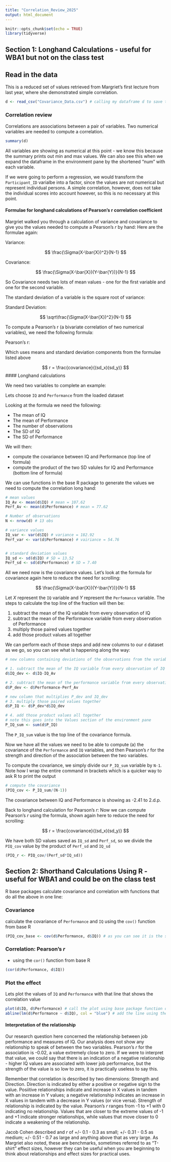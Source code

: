 ```yaml
---
title: "Correlation_Review_2025"
output: html_document
---
```


```r
knitr::opts_chunk$set(echo = TRUE)
library(tidyverse)
```

## Section 1:  Longhand Calculations - useful for WBA1 but not on the class test


## Read in the data

This is a reduced set of values retrieved from Margriet's first lecture from last year, where she demonstrated simple correlation.

```r
d <- read_csv("Covariance_Data.csv") # calling my dataframe d to save typing!
```

### Correlation review 

Correlations are associations between a pair of variables. Two numerical variables are needed to compute a correlation.

```r
summary(d)
```

All variables are showing as numerical at this point  - we know this because the summary prints out min and max values. We can also see this when we expand the dataframe in the environment pane by the shortened "num" with each variable.

If we were going to perform a regression, we would transform the `Participant_ID` varialbe into a factor, since the values are not numerical but represent individual persons. A simple correlation, however, does not take the individual scores into account however, so this is no necessary at this point.

#### Formulae for longhand calculations of Pearson's r correlation coefficient

Margriet walked you through a calculation of variance and covariance to give you the values needed to compute a Pearson's *r* by hand:
Here are the formulae again:

Variance:

$$
\frac{\Sigma(X-\bar{X})^2}{N-1}
$$

Covariance:

$$
\frac{\Sigma(X-\bar{X})(Y-\bar{Y})}{N-1}
$$

So Covariance needs two lots of mean values - one for the first variable and one for the second variable.

The standard deviation of a variable is the square root of variance:

Standard Deviation:

$$
\sqrt\frac{\Sigma(X-\bar{X})^2}{N-1}
$$


To compute a Pearson's r (a bivariate correlation of two numerical variables), we need the following formula:

Pearson's r:

Which uses means and standard deviation components from the formulae listed above

$$
r = \frac{covariance}{(sd_x)(sd_y)}
$$
#### Longhand calculations

We need two variables to complete an example:

Lets choose `IQ` and `Performance` from the loaded dataset

Looking at the formula we need the following:

 - The mean of IQ
 - The mean of Performance
 - The number of observations
 - The SD of IQ
 - The SD of Performance
 
We will then:

 - compute the covariance between IQ and Performance (top line of formula)
 - compute the product of the two SD valules for IQ and Performance (bottom line of formula)

We can use functions in the base R package to generate the values we need to compute the correlation long hand:

```r
# mean values
IQ_Av <- mean(d$IQ) # mean = 107.62
Perf_Av <- mean(d$Performance) # mean = 77.62

# Number of observations
N <- nrow(d) # 13 obs

# variance values
IQ_var <- var(d$IQ) # variance = 182.92
Perf_var <- var(d$Performance) # vairiance = 54.76


# standard deviation values
IQ_sd <- sd(d$IQ) # SD = 13.52
Perf_sd <- sd(d$Performance) # SD = 7.40

```

All we need now is the covariance values.  Let's look at the formula for covariance again here to reduce the need for scrolling:

$$
\frac{\Sigma(X-\bar{X})(Y-\bar{Y})}{N-1}
$$

Let *X* represent the `IQ` variable and *Y* represent the `Perfomance` variable.  The steps to calculate the top line of the fraction will then be:

 1. subtract the mean of the IQ variable from every observation of IQ
 2. subtract the mean of the Performance variable from every observation of Performance
 3. multiply those paired values together
 4. add those product values all together
 
We can perform each of those steps and add new columns to our `d` dataset as we go, so you can see what is happening along the way:
 
```r
# new columns containing deviations of the observations from the variable mean

# 1. subtract the mean of the IQ variable from every observation of IQ
d$IQ_dev <- d$IQ-IQ_Av 

# 2. subtract the mean of the performance variable from every observation of performance
d$P_dev <- d$Performance-Perf_Av 

# new column that multiplies P_dev and IQ_dev
# 3. multiply those paired values together
d$P_IQ <- d$P_dev*d$IQ_dev 

# 4. add those product values all together
# note this goes into the Values section of the environment pane
P_IQ_sum <- sum(d$P_IQ) 
```

The `P_IQ_sum` value is the top line of the covariance formula.

Now we have all the values we need to be able to compute (a) the covariance of the `Performance` and `IQ` variables, and then Pearson's *r* for the strength and direction of the association between the two variables.

To compute the covariance, we simply divide our `P_IQ_sum` variable by `N-1`.  Note how I wrap the entire command in brackets which is a quicker way to ask R to print the output

```r
# compute the covariance
(PIQ_cov <- P_IQ_sum/(N-1))
```
The covariance between IQ and Performance is showing as -2.41 to 2.d.p. 

Back to longhand calculation for Pearson's *r*: Now we can compute Pearson's *r* using the formula, shown again here to reduce the need for scrolling:

$$
r = \frac{covariance}{(sd_x)(sd_y)}
$$

We have both SD values saved as `IQ_sd` and `Perf_sd`, so we divide the `PIQ_cov` value by the product of `Perf_sd` and `IQ_sd`
```r
(PIQ_r <- PIQ_cov/(Perf_sd*IQ_sd))
```


## Section 2: Shorthand Calculations Using R - useful for WBA1 and could be on the class test


R base packages calculate covariance and correlation with functions that do all the above in one line:

### Covariance

calculate the covariance of `Performance` and `IQ` using the `cov()` function from base R

```r
(PIQ_cov_base <- cov(d$Performance, d$IQ)) # as you can see it is the same as our longhand value PIQ_cov
```


### Correlation: Pearson's *r*

 - using the `cor()` function from base R

```r
(cor(d$Performance, d$IQ))
```

### Plot the effect

Lets plot the values of `IQ` and `Performance` with that line that shows the correlation value

```r
plot(d$IQ, d$Performance) # call the plot using base package function of plot()
abline(lm(d$Performance ~ d$IQ), col = "blue") # add the line using the `lm` function
```

#### Interpretation of the relationship

Our research question here concerned the relationship between job performance and measures of IQ.  Our analysis does not show any relationship to speak of between the two variables.  Pearson's *r* for the association is -0.02,  a value extremely close to zero. If we were to interpret that value, we could say that there is an indication of a negative relationship - higher IQ values are associated with lower job performance, but the strength of the value is so low to zero, it is practically useless to say this.

Remember that correlation is described by two dimensions:  Strength and Direction.  Direction is indicated by either a positive or negative sign to the value.  Posiitive relationships indicate and increase in X values in tandem with an increase in Y values; a negative relationship indicates an increase in X values in tandem with a decrease in Y values (or vice versa).  Strength of relationship is indicated by the value.  Pearson's *r* ranges from -1 to +1 with 0 indicating no relationship.  Values that are closer to the extreme values of -1 and +1 indicate stronger relationships, while values that move closer to 0 indicate a weakening of the relationship.

Jacob Cohen described and *r* of +/- 0.1 - 0.3 as small; +/- 0.31 - 0.5 as medium; +/- 0.51 - 0.7 as large and anything above that as very large.  As Margriet also noted, these are benchmarks,  sometimes referred to as "T-shirt" effect sizes, however they can be useful when you are beginning to think about relationships and effect sizes for practical uses.


